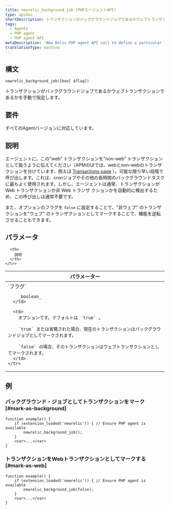```yaml
---
title: newrelic_background_job (PHPエージェントAPI)
type: apiDoc
shortDescription: トランザクションがバックグラウンドジョブであるかウェブトランザクションであるかを手動で指定します。
tags:
  - Agents
  - PHP agent
  - PHP agent API
metaDescription: 'New Relic PHP agent API call to define a particular transaction as a background job (for example, for cron jobs).'
translationType: machine
---
```


## 構文

```
newrelic_background_job([bool $flag])
```

トランザクションがバックグラウンドジョブであるかウェブトランザクションであるかを手動で指定します。

## 要件

すべてのAgentバージョンに対応しています。

## 説明

エージェントに、この"web" トランザクションを"non-web" トランザクションとして扱うように伝えてください（APMのUIでは、webとnon-webのトランザクションを分けています、例えば [Transactions page](/docs/apm/applications-menu/monitoring/transactions-page) ）。可能な限り早い段階で呼び出します。これは、cronジョブやその他の長時間のバックグラウンドタスクに最もよく使用されます。しかし、エージェントは通常、トランザクションが Web トランザクションか非 Web トランザ クションかを自動的に検出するため、この呼び出しは通常不要です。

また、オプションのフラグを `false` に設定することで、"非ウェブ" のトランザクションを"ウェブ" のトランザクションとしてマークすることで、機能を逆転させることもできます。

## パラメータ

<table>
  <thead>
    <tr>
      <th width="25%">
        パラメーター
      </th>

      <th>
        説明
      </th>
    </tr>
  </thead>

  <tbody>
    <tr>
      <td>
        `フラグ`

        _boolean_
      </td>

      <td>
        オプションです。デフォルトは `true` 。

        `true` または省略された場合、現在のトランザクションはバックグラウンドジョブとしてマークされます。

        `false` の場合、そのトランザクションはウェブトランザクションとしてマークされます。
      </td>
    </tr>
  </tbody>
</table>

## 例

### バックグラウンド・ジョブとしてトランザクションをマーク [#mark-as-background]

```
function example() {
    if (extension_loaded('newrelic')) { // Ensure PHP agent is available
	    newrelic_background_job();
    }
    <var>...</var>
}
```

### トランザクションをWebトランザクションとしてマークする [#mark-as-web]

```
function example() {
    if (extension_loaded('newrelic')) { // Ensure PHP agent is available
	    newrelic_background_job(false);
    }
    <var>...</var>
}
```